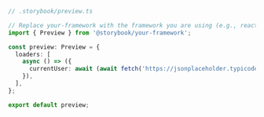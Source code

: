 ```ts
// .storybook/preview.ts

// Replace your-framework with the framework you are using (e.g., react, vue3)
import { Preview } from '@storybook/your-framework';

const preview: Preview = {
  loaders: [
    async () => ({
      currentUser: await (await fetch('https://jsonplaceholder.typicode.com/users/1')).json(),
    }),
  ],
};

export default preview;
```
